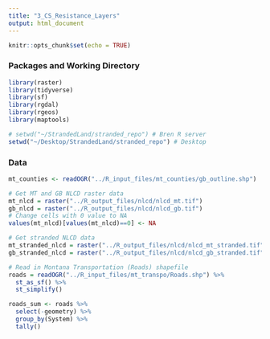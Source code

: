 ```yaml
---
title: "3_CS_Resistance_Layers"
output: html_document
---
```


```r
knitr::opts_chunk$set(echo = TRUE)
```


### Packages and Working Directory
```r
library(raster)
library(tidyverse)
library(sf)
library(rgdal)
library(rgeos)
library(maptools)

# setwd("~/StrandedLand/stranded_repo") # Bren R server
setwd("~/Desktop/StrandedLand/stranded_repo") # Desktop
```

### Data
```r

mt_counties <- readOGR("../R_input_files/mt_counties/gb_outline.shp")

# Get MT and GB NLCD raster data
mt_nlcd = raster("../R_output_files/nlcd/nlcd_mt.tif")
gb_nlcd = raster("../R_output_files/nlcd/nlcd_gb.tif")
# Change cells with 0 value to NA
values(mt_nlcd)[values(mt_nlcd)==0] <- NA

# Get stranded NLCD data
mt_stranded_nlcd = raster("../R_output_files/nlcd/nlcd_mt_stranded.tif")
gb_stranded_nlcd = raster("../R_output_files/nlcd/nlcd_gb_stranded.tif")

# Read in Montana Transportation (Roads) shapefile
roads = readOGR("../R_input_files/mt_transpo/Roads.shp") %>% 
  st_as_sf() %>% 
  st_simplify()

```


```r

roads_sum <- roads %>% 
  select(-geometry) %>% 
  group_by(System) %>%
  tally()

```


